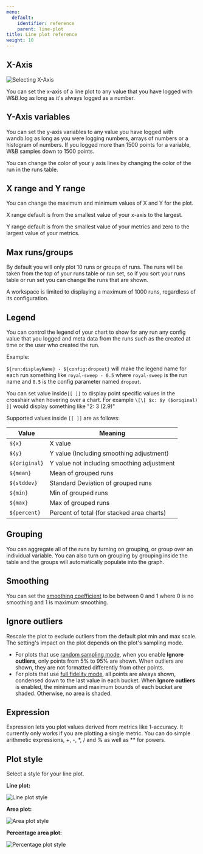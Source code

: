 ```yaml
---
menu:
  default:
    identifier: reference
    parent: line-plot
title: Line plot reference
weight: 10
---
```


## X-Axis

<Frame>
    <img src="/images/app_ui/reference_x_axis.png" alt="Selecting X-Axis"  />
</Frame>

You can set the x-axis of a line plot to any value that you have logged with W&B.log as long as it's always logged as a number.

## Y-Axis variables

You can set the y-axis variables to any value you have logged with wandb.log as long as you were logging numbers, arrays of numbers or a histogram of numbers. If you logged more than 1500 points for a variable, W&B samples down to 1500 points.

<Note>
You can change the color of your y axis lines by changing the color of the run in the runs table.
</Note>

## X range and Y range

You can change the maximum and minimum values of X and Y for the plot.

X range default is from the smallest value of your x-axis to the largest.

Y range default is from the smallest value of your metrics and zero to the largest value of your metrics.

## Max runs/groups

By default you will only plot 10 runs or groups of runs. The runs will be taken from the top of your runs table or run set, so if you sort your runs table or run set you can change the runs that are shown.

<Note>
A workspace is limited to displaying a maximum of 1000 runs, regardless of its configuration.
</Note>

## Legend

You can control the legend of your chart to show for any run any config value that you logged and meta data from the runs such as the created at time or the user who created the run.

Example:

`${run:displayName} - ${config:dropout}` will make the legend name for each run something like `royal-sweep - 0.5` where `royal-sweep` is the run name and `0.5` is the config parameter named `dropout`.

You can set value inside`[[ ]]` to display point specific values in the crosshair when hovering over a chart. For example `\[\[ $x: $y ($original) ]]` would display something like "2: 3 (2.9)"

Supported values inside `[[ ]]` are as follows:

| Value         | Meaning                                    |
| ------------  | ------------------------------------------ |
| `${x}`        | X value                                    |
| `${y}`        | Y value (Including smoothing adjustment)   |
| `${original}` | Y value not including smoothing adjustment |
| `${mean}`     | Mean of grouped runs                       |
| `${stddev}`   | Standard Deviation of grouped runs         |
| `${min}`      | Min of grouped runs                        |
| `${max}`      | Max of grouped runs                        |
| `${percent}`  | Percent of total (for stacked area charts) |

## Grouping

You can aggregate all of the runs by turning on grouping, or group over an individual variable. You can also turn on grouping by grouping inside the table and the groups will automatically populate into the graph.

## Smoothing

You can set the [smoothing coefficient](/support/kb-articles/formula_smoothing_algorithm) to be between 0 and 1 where 0 is no smoothing and 1 is maximum smoothing.


## Ignore outliers

Rescale the plot to exclude outliers from the default plot min and max scale. The setting's impact on the plot depends on the plot's sampling mode.

- For plots that use [random sampling mode](/guides/app/features/panels/line-plot/sampling#random-sampling), when you enable **Ignore outliers**, only points from 5% to 95% are shown. When outliers are shown, they are not formatted differently from other points.
- For plots that use [full fidelity mode](/guides/app/features/panels/line-plot/sampling#full-fidelity), all points are always shown, condensed down to the last value in each bucket. When **Ignore outliers** is enabled, the minimum and maximum bounds of each bucket are shaded. Otherwise, no area is shaded.

## Expression

Expression lets you plot values derived from metrics like 1-accuracy. It currently only works if you are plotting a single metric. You can do simple arithmetic expressions, +, -, \*, / and % as well as \*\* for powers.

## Plot style

Select a style for your line plot.

**Line plot:**

<Frame>
    <img src="/images/app_ui/plot_style_line_plot.png" alt="Line plot style"  />
</Frame>

**Area plot:**

<Frame>
    <img src="/images/app_ui/plot_style_area_plot.png" alt="Area plot style"  />
</Frame>

**Percentage area plot:**

<Frame>
    <img src="/images/app_ui/plot_style_percentage_plot.png" alt="Percentage plot style"  />
</Frame>
